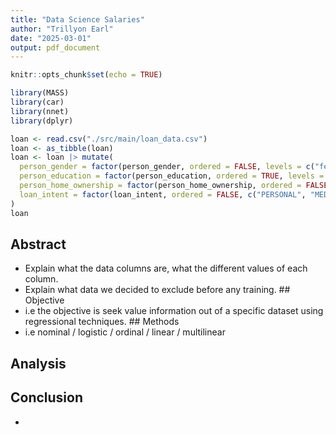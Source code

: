 ```yaml
---
title: "Data Science Salaries"
author: "Trillyon Earl"
date: "2025-03-01"
output: pdf_document
---
```


```r
knitr::opts_chunk$set(echo = TRUE)
```
<!-- Libraries & Setup -->
```r
library(MASS)
library(car)
library(nnet)
library(dplyr)
```

<!-- Data Clean-Up -->
```r
loan <- read.csv("./src/main/loan_data.csv")
loan <- as_tibble(loan)
loan <- loan |> mutate(
  person_gender = factor(person_gender, ordered = FALSE, levels = c("female", "male")),
  person_education = factor(person_education, ordered = TRUE, levels = c("High School", "Associate", "Bachelor", "Master", "Doctorate")),
  person_home_ownership = factor(person_home_ownership, ordered = FALSE, c("RENT", "OWN", "MORTGAGE", "OTHER")),
  loan_intent = factor(loan_intent, ordered = FALSE, c("PERSONAL", "MEDICAL", "EDUCATION", "VENTURE", "HOMEIMPROVEMENT", "DEBTCONSOLIDATION"))
)
loan
```

## Abstract
<!-- Explain The Data -->
 - Explain what the data columns are, what the different values of each column.
 - Explain what data we decided to exclude before any training.
## Objective
<!-- State the objective of this project -->
  - i.e the objective is seek value information out of a specific dataset using regressional techniques.
## Methods
<!-- What type of regession techniques did we use? -->
  - i.e nominal / logistic / ordinal / linear / multilinear
<!-- What type of variable selection methods did we use? -->
  
<!-- What type of model selection method did we use? -->

## Analysis
  <!-- Analysis Introductoin -->
  
## Conclusion
  - 
